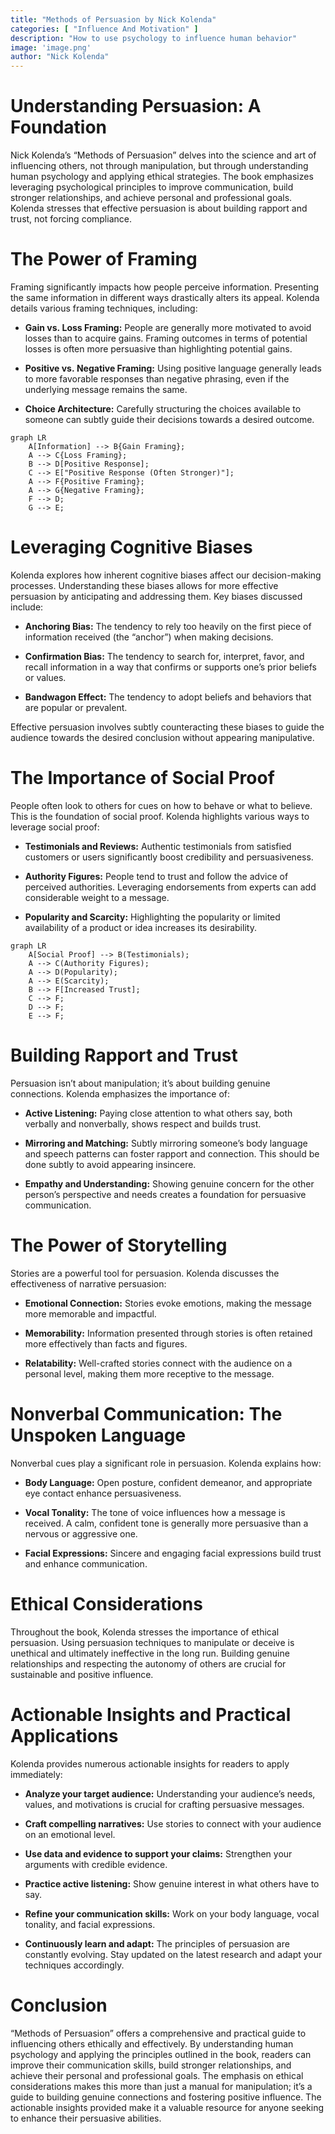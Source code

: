 ```yaml
---
title: "Methods of Persuasion by Nick Kolenda"
categories: [ "Influence And Motivation" ]
description: "How to use psychology to influence human behavior"
image: 'image.png'
author: "Nick Kolenda"
---
```

# Understanding Persuasion: A Foundation

Nick Kolenda's "Methods of Persuasion" delves into the science and art of influencing others, not through manipulation, but through understanding human psychology and applying ethical strategies. The book emphasizes leveraging psychological principles to improve communication, build stronger relationships, and achieve personal and professional goals.  Kolenda stresses that effective persuasion is about building rapport and trust, not forcing compliance.

# The Power of Framing

Framing significantly impacts how people perceive information.  Presenting the same information in different ways drastically alters its appeal. Kolenda details various framing techniques, including:

* **Gain vs. Loss Framing:**  People are generally more motivated to avoid losses than to acquire gains.  Framing outcomes in terms of potential losses is often more persuasive than highlighting potential gains.

* **Positive vs. Negative Framing:** Using positive language generally leads to more favorable responses than negative phrasing, even if the underlying message remains the same.

* **Choice Architecture:** Carefully structuring the choices available to someone can subtly guide their decisions towards a desired outcome.


```mermaid
graph LR
    A[Information] --> B{Gain Framing};
    A --> C{Loss Framing};
    B --> D[Positive Response];
    C --> E["Positive Response (Often Stronger)"];
    A --> F{Positive Framing};
    A --> G{Negative Framing};
    F --> D;
    G --> E;
```

#  Leveraging Cognitive Biases

Kolenda explores how inherent cognitive biases affect our decision-making processes.  Understanding these biases allows for more effective persuasion by anticipating and addressing them.  Key biases discussed include:

* **Anchoring Bias:** The tendency to rely too heavily on the first piece of information received (the "anchor") when making decisions.

* **Confirmation Bias:** The tendency to search for, interpret, favor, and recall information in a way that confirms or supports one's prior beliefs or values.

* **Bandwagon Effect:** The tendency to adopt beliefs and behaviors that are popular or prevalent.

Effective persuasion involves subtly counteracting these biases to guide the audience towards the desired conclusion without appearing manipulative.

# The Importance of Social Proof

People often look to others for cues on how to behave or what to believe.  This is the foundation of social proof. Kolenda highlights various ways to leverage social proof:

* **Testimonials and Reviews:** Authentic testimonials from satisfied customers or users significantly boost credibility and persuasiveness.

* **Authority Figures:**  People tend to trust and follow the advice of perceived authorities.  Leveraging endorsements from experts can add considerable weight to a message.

* **Popularity and Scarcity:**  Highlighting the popularity or limited availability of a product or idea increases its desirability.

```mermaid
graph LR
    A[Social Proof] --> B(Testimonials);
    A --> C(Authority Figures);
    A --> D(Popularity);
    A --> E(Scarcity);
    B --> F[Increased Trust];
    C --> F;
    D --> F;
    E --> F;
```


#  Building Rapport and Trust

Persuasion isn't about manipulation; it's about building genuine connections.  Kolenda emphasizes the importance of:

* **Active Listening:**  Paying close attention to what others say, both verbally and nonverbally, shows respect and builds trust.

* **Mirroring and Matching:** Subtly mirroring someone's body language and speech patterns can foster rapport and connection.  This should be done subtly to avoid appearing insincere.

* **Empathy and Understanding:**  Showing genuine concern for the other person's perspective and needs creates a foundation for persuasive communication.


#  The Power of Storytelling

Stories are a powerful tool for persuasion.  Kolenda discusses the effectiveness of narrative persuasion:

* **Emotional Connection:** Stories evoke emotions, making the message more memorable and impactful.

* **Memorability:**  Information presented through stories is often retained more effectively than facts and figures.

* **Relatability:**  Well-crafted stories connect with the audience on a personal level, making them more receptive to the message.


#  Nonverbal Communication: The Unspoken Language

Nonverbal cues play a significant role in persuasion.  Kolenda explains how:

* **Body Language:**  Open posture, confident demeanor, and appropriate eye contact enhance persuasiveness.

* **Vocal Tonality:**  The tone of voice influences how a message is received. A calm, confident tone is generally more persuasive than a nervous or aggressive one.

* **Facial Expressions:**  Sincere and engaging facial expressions build trust and enhance communication.

#  Ethical Considerations

Throughout the book, Kolenda stresses the importance of ethical persuasion. Using persuasion techniques to manipulate or deceive is unethical and ultimately ineffective in the long run. Building genuine relationships and respecting the autonomy of others are crucial for sustainable and positive influence.

#  Actionable Insights and Practical Applications

Kolenda provides numerous actionable insights for readers to apply immediately:

* **Analyze your target audience:** Understanding your audience's needs, values, and motivations is crucial for crafting persuasive messages.

* **Craft compelling narratives:**  Use stories to connect with your audience on an emotional level.

* **Use data and evidence to support your claims:**  Strengthen your arguments with credible evidence.

* **Practice active listening:**  Show genuine interest in what others have to say.

* **Refine your communication skills:**  Work on your body language, vocal tonality, and facial expressions.

* **Continuously learn and adapt:**  The principles of persuasion are constantly evolving. Stay updated on the latest research and adapt your techniques accordingly.


#  Conclusion

"Methods of Persuasion" offers a comprehensive and practical guide to influencing others ethically and effectively. By understanding human psychology and applying the principles outlined in the book, readers can improve their communication skills, build stronger relationships, and achieve their personal and professional goals.  The emphasis on ethical considerations makes this more than just a manual for manipulation; it's a guide to building genuine connections and fostering positive influence.  The actionable insights provided make it a valuable resource for anyone seeking to enhance their persuasive abilities.

